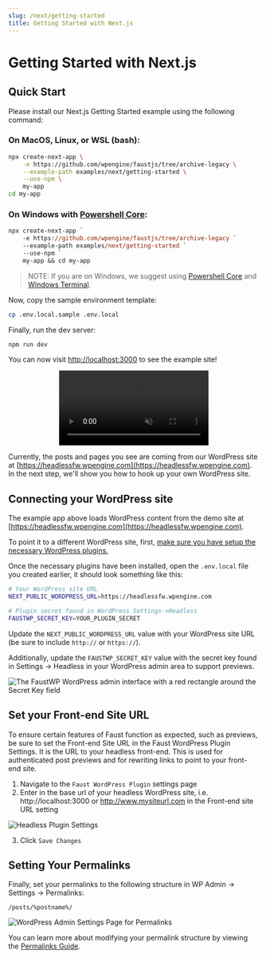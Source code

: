 ```yaml
---
slug: /next/getting-started
title: Getting Started with Next.js
---
```


# Getting Started with Next.js

## Quick Start

Please install our Next.js Getting Started example using the following command:

### On MacOS, Linux, or WSL (bash):

```bash
npx create-next-app \
    -e https://github.com/wpengine/faustjs/tree/archive-legacy \
    --example-path examples/next/getting-started \
    --use-npm \
    my-app
cd my-app
```

### On Windows with [Powershell Core](https://docs.microsoft.com/en-us/powershell/scripting/install/installing-powershell-core-on-windows?view=powershell-7.1):

```ps
npx create-next-app `
    -e https://github.com/wpengine/faustjs/tree/archive-legacy `
    --example-path examples/next/getting-started `
    --use-npm `
    my-app && cd my-app
```

> NOTE: If you are on Windows, we suggest using [Powershell Core](https://docs.microsoft.com/en-us/powershell/scripting/install/installing-powershell-core-on-windows?view=powershell-7.1) and [Windows Terminal](https://www.microsoft.com/en-us/p/windows-terminal/9n0dx20hk701).

Now, copy the sample environment template:

```bash
cp .env.local.sample .env.local
```

Finally, run the dev server:

```bash
npm run dev
```

You can now visit [http://localhost:3000](http://localhost:3000) to see the example site!

<p align="center">
  <video
    aria-hidden="true"
    src="/docs/video/next/getting-started-next-example.mp4"
    muted
    autoPlay
    playsInline
    controls
    loop
  />
</p>

Currently, the posts and pages you see are coming from our WordPress site at [https://headlessfw.wpengine.com](https://headlessfw.wpengine.com). In the next step, we'll show you how to hook up your own WordPress site.

## Connecting your WordPress site

The example app above loads WordPress content from the demo site at [https://headlessfw.wpengine.com](https://headlessfw.wpengine.com).

To point it to a different WordPress site, first, [make sure you have setup the necessary WordPress plugins.](../tutorial/setup-faustjs#installing-plugins-on-wordpress)

Once the necessary plugins have been installed, open the `.env.local` file you created earlier, it should look something like this:

```bash
# Your WordPress site URL
NEXT_PUBLIC_WORDPRESS_URL=https://headlessfw.wpengine.com

# Plugin secret found in WordPress Settings->Headless
FAUSTWP_SECRET_KEY=YOUR_PLUGIN_SECRET
```

Update the `NEXT_PUBLIC_WORDPRESS_URL` value with your WordPress site URL (be sure to include `http://` or `https://`).

Additionally, update the `FAUSTWP_SECRET_KEY` value with the secret key found in Settings → Headless in your WordPress admin area to support previews.

<img
  src="/docs/img/headless-admin-secret.png"
  alt="The FaustWP WordPress admin interface with a red rectangle around the Secret Key field"
/>

## Set your Front-end Site URL

To ensure certain features of Faust function as expected, such as previews, be sure to set the Front-end Site URL in the Faust WordPress Plugin Settings. It is the URL to your headless front-end. This is used for authenticated post previews and for rewriting links to point to your front-end site.

1. Navigate to the `Faust WordPress Plugin` settings page
2. Enter in the base url of your headless WordPress site, i.e. http://localhost:3000 or http://www.mysiteurl.com in the Front-end site URL setting

<img
  src="/docs/img/frontend-site-url-settings.png"
  alt="Headless Plugin Settings"
/>

3. Click `Save Changes`

## Setting Your Permalinks

Finally, set your permalinks to the following structure in WP Admin -> Settings -> Permalinks:

```
/posts/%postname%/
```

<img
  src="/docs/img/permalinks.png"
  alt="WordPress Admin Settings Page for Permalinks"
/>

You can learn more about modifying your permalink structure by viewing the [Permalinks Guide](/docs/next/guides/permalinks).
